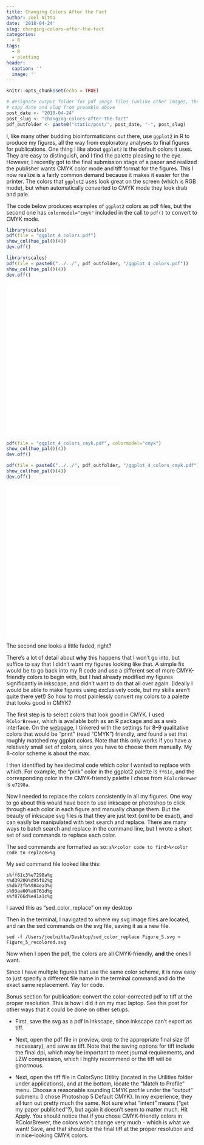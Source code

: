 ```yaml
---
title: Changing Colors After the Fact
author: Joel Nitta
date: '2018-04-24'
slug: changing-colors-after-the-fact
categories:
  - R
tags:
  - R
  - plotting
header:
  caption: ''
  image: ''
---
```



```r
knitr::opts_chunk$set(echo = TRUE)

# designate output folder for pdf image files (unlike other images, these won't go there automatically)
# copy date and slug from preamble above
post_date <- "2018-04-24"
post_slug <- "changing-colors-after-the-fact"
pdf_outfolder <- paste0("static/post/", post_date, "-", post_slug)
```

I, like many other budding bioinformaticians out there, use `ggplot2` in R to produce my figures, all the way from exploratory analyses to final figures for publications. One thing I like about `ggplot2` is the default colors it uses. They are easy to distinguish, and I find the palette pleasing to the eye. However, I recently got to the final submission stage of a paper and realized the publisher wants CMYK color mode and tiff format for the figures. This I now realize is a fairly common demand because it makes it easier for the printer. The colors that `ggplot2` uses look great on the screen (which is RGB mode), but when automatically converted to CMYK mode they look drab and pale.

The code below produces examples of `ggplot2` colors as pdf files, but the second one has `colormodel="cmyk"` included in the call to `pdf()` to convert to CMYK mode.

```r
library(scales)
pdf(file = "ggplot_4_colors.pdf")
show_col(hue_pal()(4))
dev.off()
```

```r
library(scales)
pdf(file = paste0("../../", pdf_outfolder, "/ggplot_4_colors.pdf"))
show_col(hue_pal()(4))
dev.off()
```

![](/post/2018-04-24-changing-colors-after-the-fact/ggplot_4_colors.pdf){width=400px, height=400px}

```r
pdf(file = "ggplot_4_colors_cmyk.pdf", colormodel="cmyk")
show_col(hue_pal()(4))
dev.off()
```

```r
pdf(file = paste0("../../", pdf_outfolder, "/ggplot_4_colors_cmyk.pdf"), colormodel="cmyk")
show_col(hue_pal()(4))
dev.off()
```

![](/post/2018-04-24-changing-colors-after-the-fact/ggplot_4_colors_cmyk.pdf){width=400px, height=400px}

The second one looks a little faded, right?

There's a lot of detail about **why** this happens that I won't go into, but suffice to say that I didn't want my figures looking like that. A simple fix would be to go back into my R code and use a different set of more CMYK-friendly colors to begin with, but I had already modified my figures significantly in inkscape, and didn't want to do that all over again. (Ideally I would be able to make figures using exclusively code, but my skills aren't quite there yet!) So how to most painlessly convert my colors to a palette that looks good in CMYK?

The first step is to select colors that look good in CMYK. I used `RColorBrewer`, which is available both as an R package and as a web interface. On the [webpage](http://colorbrewer2.org/), I tinkered with the settings for 8--9 qualitative colors that would be "print" (read "CMYK") friendly, and found a set that roughly matched my ggplot colors. Note that this only works if you have a relatively small set of colors, since you have to choose them manually. My 8-color scheme is about the max.

I then identified by hexidecimal code which color I wanted to replace with which. For example, the "pink" color in the ggplot2 palette is `ff61c`, and the corresponding color in the CMYK-friendly palette I chose from `RColorBrewer` is `e7298a`.

Now I needed to replace the colors consistently in all my figures. One way to go about this would have been to use inkscape or photoshop to click through each color in each figure and manually change them. But the beauty of inkscape svg files is that they are just text (xml to be exact), and can easily be manipulated with text search and replace. There are many ways to batch search and replace in the command line, but I wrote a short set of sed commands to replace each color.

The sed commands are formatted as so:
`s%<color code to find>%<color code to replace>%g`

My sed command file looked like this:

```
s%ff61c3%e7298a%g
s%d39200%d95f02%g
s%db72fb%984ea3%g
s%93aa00%a6761d%g
s%f8766d%e41a1c%g
```

I saved this as "sed_color_replace" on my desktop

Then in the terminal, I navigated to where my svg image files are located, and ran the sed commands on the svg file, saving it as a new file.

`sed -f /Users/joelnitta/Desktop/sed_color_replace Figure_5.svg > Figure_5_recolored.svg`

Now when I open the pdf, the colors are all CMYK-friendly, **and** the ones I want.

Since I have multiple figures that use the same color scheme, it is now easy to just specify a different file name in the terminal command and do the exact same replacement. Yay for code.

Bonus section for publication: convert the color-corrected pdf to tiff at the proper resolution. This is how I did it on my mac laptop. See this post for other ways that it could be done on other setups.

* First, save the svg as a pdf in inkscape, since inkscape can't export as tiff. 

* Next, open the pdf file in preview, crop to the appropriate final size (if necessary), and save as tiff. Note that the saving options for tiff include the final dpi, which may be important to meet journal requirements, and LZW compression, which I highly recommend or the tiff will be ginormous.

* Next, open the tiff file in ColorSync Utility (located in the Utilities folder under applications), and at the bottom, locate the "Match to Profile" menu. Choose a reasonable sounding CMYK profile under the "output" submenu (I chose Photoshop 5 Default CMYK). In my experience, they all turn out pretty much the same. Not sure what "intent" means ("get my paper published"?), but again it doesn't seem to matter much. Hit Apply. You should notice that if you chose CMYK-friendly colors in RColorBrewer, the colors won't change very much - which is what we want! Save, and that should be the final tiff at the proper resolution and in nice-looking CMYK colors.
